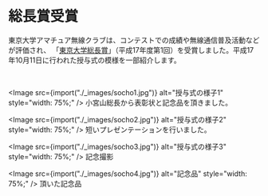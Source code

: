 
# 総長賞受賞

東京大学アマチュア無線クラブは、コンテストでの成績や無線通信普及活動などが評価され、 「[東京大学総長賞](https://www.u-tokyo.ac.jp/ja/students/events/h12.html)」（平成17年度第1回）を受賞しました。平成17年10月11日に行われた授与式の模様を一部紹介します。

<br />

<Image
  src={import("./_images/socho1.jpg")}
  alt="授与式の様子1"
  style="width: 75%;"
/>
小宮山総長から表彰状と記念品を頂きました。
<br />

<Image
  src={import("./_images/socho2.jpg")}
  alt="授与式の様子2"
  style="width: 75%;"
/>
短いプレゼンテーションを行いました。
<br />

<Image
  src={import("./_images/socho3.jpg")}
  alt="授与式の様子3"
  style="width: 75%;"
/>
記念撮影
<br />

<Image src={import("./_images/socho4.jpg")} alt="記念品" style="width: 75%;" />
頂いた記念品
